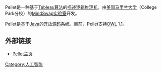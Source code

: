 Pellet是一种基于[[Tableau算法|Tableau算法]]的[[描述逻辑|描述逻辑]][[推理机|推理机]]，由[[美国|美国]][[马里兰大学|马里兰大学]]（College Park分校）的[[MindSwap实验室|MindSwap实验室]]开发。

Pellet是基于[[Java|Java]]的[[开放源码|开放源码]]系统。目前，Pellet支持[[OWL|OWL]] 1.1。


== 外部链接 ==
* [https://web.archive.org/web/20061005011327/http://www.mindswap.org/2003/pellet/ Pellet主页]

[[Category:人工智能|Category:人工智能]]